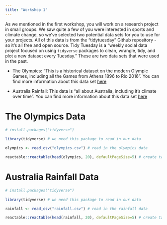 ```yaml
---
title: "Workshop 1"
---
```


As we mentioned in the first workshop, you will work on a research project in small groups. We saw quite a few of you were interested in sports and climate change, so we've selected two potential data sets for you to use for your projects. All of this data is from the "tidytuesday" Github repository - so it's all free and open source. Tidy Tuesday is a "weekly social data project focused on using `tidyverse` packages to clean, wrangle, tidy, and plot a new dataset every Tuesday." These are two data sets that were used in the past. 

- The Olympics: "This is a historical dataset on the modern Olympic Games, including all the Games from Athens 1896 to Rio 2016". You can find more information about this data set [here](https://github.com/rfordatascience/tidytuesday/blob/master/data/2021/2021-07-27/readme.md)

- Australia Rainfall: This data is "all about Australia, including it's climate over time". You can find more information about this data set [here](https://github.com/rfordatascience/tidytuesday/blob/master/data/2020/2020-01-07/readme.md)

# The Olympics Data
```r
# install.packages("tidyverse")
 
library(tidyverse) # we need this package to read in our data

olympics <- read_csv("olympics.csv") # read in the olympics data

reactable::reactable(head(olympics, 20), defaultPageSize=5) # create table to view top 20 rows
```

# Australia Rainfall Data
```r
# install.packages("tidyverse")
 
library(tidyverse) # we need this package to read in our data

rainfall <- read_csv("rainfall.csv") # read in the rainfall data

reactable::reactable(head(rainfall, 20), defaultPageSize=5) # create table to view top 20 rows
```
